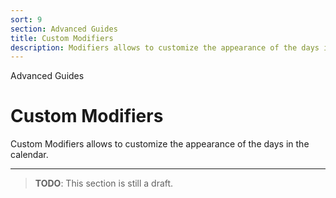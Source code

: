```yaml
---
sort: 9
section: Advanced Guides
title: Custom Modifiers
description: Modifiers allows to customize the appearance of the days in the calendar.
---
```


<SectionTitle>Advanced Guides</SectionTitle>

# Custom Modifiers

<Description>
  Custom Modifiers allows to customize the appearance of the days in the
  calendar.
</Description>

---

> **TODO**: This section is still a draft.
